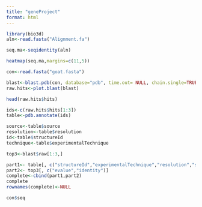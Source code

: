 ```yaml
---
title: "geneProject"
format: html
---
```


```r
library(bio3d)
aln<-read.fasta("Alignment.fa")
```

```r
seq.ma<-seqidentity(aln)
```

```r
heatmap(seq.ma,margins=c(11,5))
```

```r
con<-read.fasta("goat.fasta")
```

```r
blast<-blast.pdb(con, database="pdb", time.out= NULL, chain.single=TRUE)
raw.hits<-plot.blast(blast)
```

```r
head(raw.hits$hits)
```

```r
ids<-c(raw.hits$hits[1:3])
table<-pdb.annotate(ids)
```

```r
source<-table$source
resolution<-table$resolution
id<-table$structureId
technique<-table$experimentalTechnique
```

```r
top3<-blast$raw[1:3,]
```

```r
part1<- table[, c("structureId","experimentalTechnique","resolution","source")]
part2<- top3[, c("evalue","identity")]
complete<-cbind(part1,part2)
complete
rownames(complete)<-NULL
```
```r
con$seq
```

